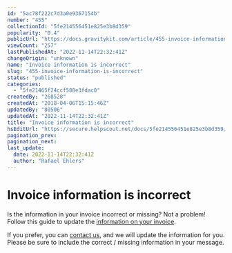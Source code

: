 ```yaml
---
id: "5ac78f222c7d3a0e9367154b"
number: "455"
collectionId: "5fe214556451e825e3b8d359"
popularity: "0.4"
publicUrl: "https://docs.gravitykit.com/article/455-invoice-information-is-incorrect"
viewCount: "257"
lastPublishedAt: "2022-11-14T22:32:41Z"
changeOrigin: "unknown"
name: "Invoice information is incorrect"
slug: "455-invoice-information-is-incorrect"
status: "published"
categories: 
  - "5fe21465f24ccf588e3fdac0"
createdBy: "268528"
createdAt: "2018-04-06T15:15:46Z"
updatedBy: "80506"
updatedAt: "2022-11-14T22:32:41Z"
title: "Invoice information is incorrect"
hsEditUrl: "https://secure.helpscout.net/docs/5fe214556451e825e3b8d359/article/5ac78f222c7d3a0e9367154b"
pagination_prev: 
pagination_next: 
last_update:
  date: 2022-11-14T22:32:41Z
  author: "Rafael Ehlers"
---
```


# Invoice information is incorrect

Is the information in your invoice incorrect or missing? Not a problem! Follow this guide to update the [information on your invoice](https://docs.gravitykit.com/article/746-changing-information-on-your-invoice).

If you prefer, you can [contact us](https://www.gravitykit.com/support/), and we will update the information for you. Please be sure to include the correct / missing information in your message.